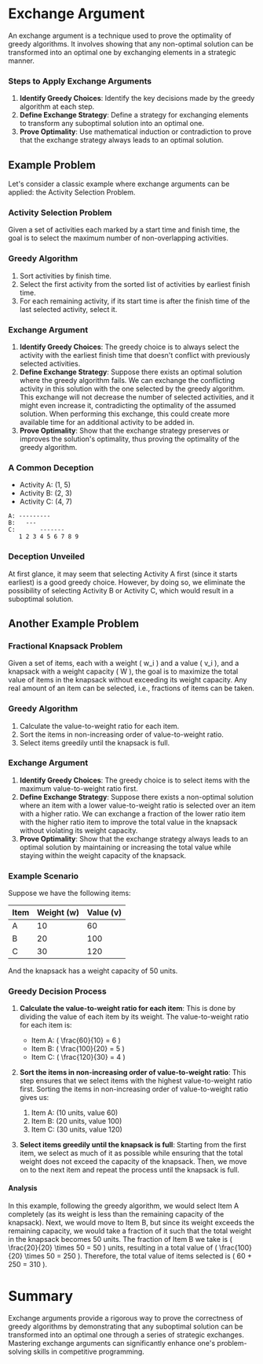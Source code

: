 # Exchange Argument
An exchange argument is a technique used to prove the optimality of greedy algorithms. It involves showing that any non-optimal solution can be transformed into an optimal one by exchanging elements in a strategic manner.

### Steps to Apply Exchange Arguments
1. **Identify Greedy Choices**: Identify the key decisions made by the greedy algorithm at each step.
2. **Define Exchange Strategy**: Define a strategy for exchanging elements to transform any suboptimal solution into an optimal one.
3. **Prove Optimality**: Use mathematical induction or contradiction to prove that the exchange strategy always leads to an optimal solution.

## Example Problem
Let's consider a classic example where exchange arguments can be applied: the Activity Selection Problem.

### Activity Selection Problem
Given a set of activities each marked by a start time and finish time, the goal is to select the maximum number of non-overlapping activities.

### Greedy Algorithm
1. Sort activities by finish time.
2. Select the first activity from the sorted list of activities by earliest finish time.
3. For each remaining activity, if its start time is after the finish time of the last selected activity, select it.

### Exchange Argument
1. **Identify Greedy Choices**: The greedy choice is to always select the activity with the earliest finish time that doesn't conflict with previously selected activities.
2. **Define Exchange Strategy**: Suppose there exists an optimal solution where the greedy algorithm fails. We can exchange the conflicting activity in this solution with the one selected by the greedy algorithm. This exchange will not decrease the number of selected activities, and it might even increase it, contradicting the optimality of the assumed solution. When performing this exchange, this could create more available time for an additional activity to be added in.
3. **Prove Optimality**: Show that the exchange strategy preserves or improves the solution's optimality, thus proving the optimality of the greedy algorithm.

### A Common Deception
- Activity A: (1, 5)
- Activity B: (2, 3)
- Activity C: (4, 7)

```
A: ---------
B:   ---
C:       -------
   1 2 3 4 5 6 7 8 9
```

### Deception Unveiled
At first glance, it may seem that selecting Activity A first (since it starts earliest) is a good greedy choice. However, by doing so, we eliminate the possibility of selecting Activity B or Activity C, which would result in a suboptimal solution.

## Another Example Problem

### Fractional Knapsack Problem
Given a set of items, each with a weight \( w_i \) and a value \( v_i \), and a knapsack with a weight capacity \( W \), the goal is to maximize the total value of items in the knapsack without exceeding its weight capacity. Any real amount of an item can be selected, i.e., fractions of items can be taken.

### Greedy Algorithm
1. Calculate the value-to-weight ratio for each item.
2. Sort the items in non-increasing order of value-to-weight ratio.
3. Select items greedily until the knapsack is full.

### Exchange Argument
1. **Identify Greedy Choices**: The greedy choice is to select items with the maximum value-to-weight ratio first.
2. **Define Exchange Strategy**: Suppose there exists a non-optimal solution where an item with a lower value-to-weight ratio is selected over an item with a higher ratio. We can exchange a fraction of the lower ratio item with the higher ratio item to improve the total value in the knapsack without violating its weight capacity.
3. **Prove Optimality**: Show that the exchange strategy always leads to an optimal solution by maintaining or increasing the total value while staying within the weight capacity of the knapsack.

### Example Scenario
Suppose we have the following items:

| Item | Weight (w) | Value (v) |
|------|------------|-----------|
| A    | 10         | 60        |
| B    | 20         | 100       |
| C    | 30         | 120       |

And the knapsack has a weight capacity of 50 units.

### Greedy Decision Process
1. **Calculate the value-to-weight ratio for each item**: This is done by dividing the value of each item by its weight. The value-to-weight ratio for each item is:

   - Item A: \( \frac{60}{10} = 6 \)
   - Item B: \( \frac{100}{20} = 5 \)
   - Item C: \( \frac{120}{30} = 4 \)

2. **Sort the items in non-increasing order of value-to-weight ratio**: This step ensures that we select items with the highest value-to-weight ratio first. Sorting the items in non-increasing order of value-to-weight ratio gives us:

   1. Item A: (10 units, value 60)
   2. Item B: (20 units, value 100)
   3. Item C: (30 units, value 120)

3. **Select items greedily until the knapsack is full**: Starting from the first item, we select as much of it as possible while ensuring that the total weight does not exceed the capacity of the knapsack. Then, we move on to the next item and repeat the process until the knapsack is full.

#### Analysis
In this example, following the greedy algorithm, we would select Item A completely (as its weight is less than the remaining capacity of the knapsack). Next, we would move to Item B, but since its weight exceeds the remaining capacity, we would take a fraction of it such that the total weight in the knapsack becomes 50 units. The fraction of Item B we take is \( \frac{20}{20} \times 50 = 50 \) units, resulting in a total value of \( \frac{100}{20} \times 50 = 250 \). Therefore, the total value of items selected is \( 60 + 250 = 310 \).

# Summary
Exchange arguments provide a rigorous way to prove the correctness of greedy algorithms by demonstrating that any suboptimal solution can be transformed into an optimal one through a series of strategic exchanges. Mastering exchange arguments can significantly enhance one's problem-solving skills in competitive programming.

